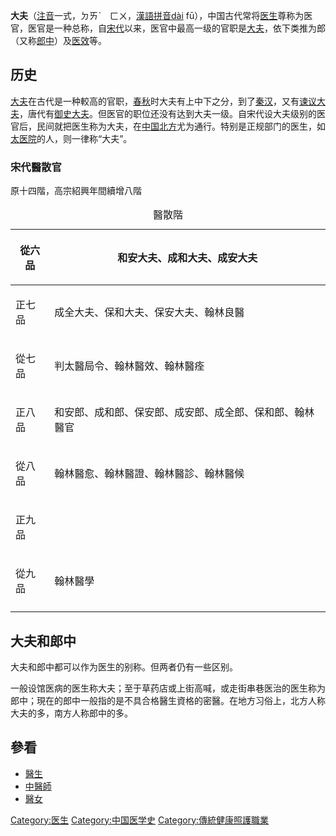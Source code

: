 {{Unreferenced |time=2011-10-03T06:58:33+00:00 }} 
{{otheruses|subject=一种医生称呼的由来|other=一种古代官职|大夫 (官名)}}
'''大夫'''（[[注音|注音]]一式，ㄉㄞˋ　ㄈㄨ，[[漢語拼音|漢語拼音]]dài fū），中国古代常将[[医生|医生]]尊称为医官，医官是一种总称，自[[宋代|宋代]]以来，医官中最高一级的官职是[[大夫_(官名)|大夫]]，依下类推为郎（又称[[郎中|郎中]]）及[[医效|医效]]等。

== 历史==

[[大夫_(官名)|大夫]]在古代是一种較高的官职，[[春秋时期|春秋]]时大夫有上中下之分，到了[[秦汉|秦汉]]，又有[[谏议大夫|谏议大夫]]，唐代有[[御史大夫|御史大夫]]。但医官的职位还没有达到大夫一级。自宋代设大夫级别的医官后，民间就把医生称为大夫，在[[中国北方|中国北方]]尤为通行。特别是正规部门的医生，如[[太医院|太医院]]的人，则一律称“大夫”。

===宋代醫散官===
原十四階，高宗紹興年間續增八階
{| class="wikitable"
|+醫散階
|-
!從六品
|和安大夫、成和大夫、成安大夫
|-
!正七品
|成全大夫、保和大夫、保安大夫、翰林良醫
|-
!從七品
|判太醫局令、翰林醫效、翰林醫痊
|-
!正八品
|和安郎、成和郎、保安郎、成安郎、成全郎、保和郎、翰林醫官
|-
!從八品
|翰林醫愈、翰林醫證、翰林醫診、翰林醫候
|-
!正九品
|
|-
!從九品
|翰林醫學
|-
|}

==大夫和郎中==
大夫和郎中都可以作为医生的别称。但两者仍有一些区别。

一般设馆医病的医生称大夫；至于草药店或上街高喊，或走街串巷医治的医生称为郎中；現在的郎中一般指的是不具合格醫生資格的密醫。在地方习俗上，北方人称大夫的多，南方人称郎中的多。

==參看==
*[[醫生|醫生]]
*[[中醫師|中醫師]]
*[[醫女|醫女]]

[[Category:医生|Category:医生]]
[[Category:中国医学史|Category:中国医学史]]
[[Category:傳統健康照護職業|Category:傳統健康照護職業]]
